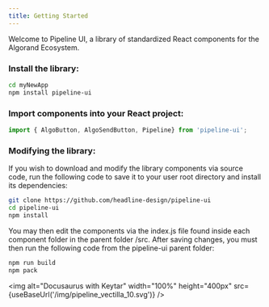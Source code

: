 ```yaml
---
title: Getting Started
---
```


Welcome to Pipeline UI, a library of standardized React components for the Algorand Ecosystem.

### Install the library:

```bash
cd myNewApp
npm install pipeline-ui
```
### Import components into your React project:

```jsx
import { AlgoButton, AlgoSendButton, Pipeline} from 'pipeline-ui';
```

### Modifying the library:

If you wish to download and modify the library components via source code, run the following code to save it to your user root directory and install its dependencies:
```bash
git clone https://github.com/headline-design/pipeline-ui
cd pipeline-ui
npm install
```

You may then edit the components via the index.js file found inside each component folder in the parent folder /src. After saving changes, you must then run the following code from the pipeline-ui parent folder:
```bash
npm run build
npm pack
```


<img alt="Docusaurus with Keytar" width="100%" height="400px" src={useBaseUrl('/img/pipeline_vectilla_10.svg')} />
